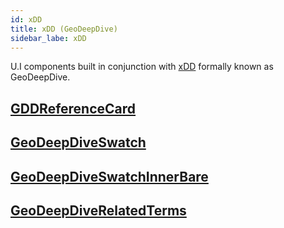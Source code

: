 ```yaml
---
id: xDD
title: xDD (GeoDeepDive)
sidebar_labe: xDD
---
```


U.I components built in conjunction with [xDD](https://geodeepdive.org/index.html) formally known as GeoDeepDive.

## [GDDReferenceCard](https://github.com/UW-Macrostrat/ui-components/blob/master/src/geodeepdive/reference-card.ts#L106)

## [GeoDeepDiveSwatch](https://github.com/UW-Macrostrat/ui-components/blob/master/src/geodeepdive/reference-card.ts#L63)

## [GeoDeepDiveSwatchInnerBare](https://github.com/UW-Macrostrat/ui-components/blob/master/src/geodeepdive/reference-card.ts#L56)

## [GeoDeepDiveRelatedTerms](https://github.com/UW-Macrostrat/ui-components/blob/master/src/geodeepdive/reference-card.ts#L85)

